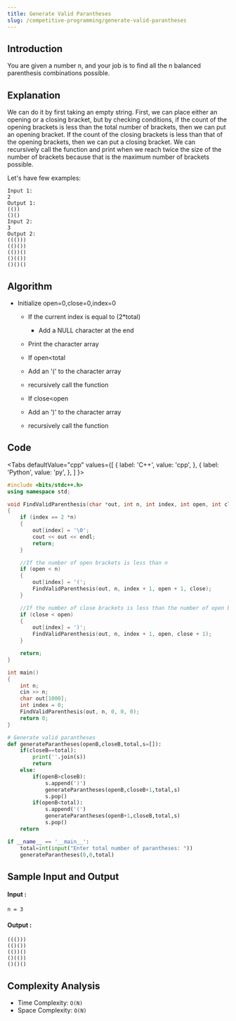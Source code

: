 ```yaml
---
title: Generate Valid Parantheses
slug: /competitive-programming/generate-valid-parantheses
---
```


## Introduction

You are given a number n, and your job is to find all the n balanced parenthesis combinations possible.

## Explanation 

We can do it by first taking an empty string. First, we can place either an opening or a closing bracket, but by checking conditions, 
if the count of the opening brackets is less than the total number of brackets, then we can put an opening bracket.
If the count of the closing brackets is less than that of the opening brackets, then we can put a closing bracket.
We can recursively call the function and print when we reach twice the size of the number of brackets because that is the maximum number of brackets possible.

Let's have few examples: 
```
Input 1:
2
Output 1:
(())
()()
Input 2:
3
Output 2:
((()))
(()())
(())()
()(())
()()()
```

## Algorithm

- Initialize open=0,close=0,index=0
    - If the current index is equal to (2*total)
        - Add a NULL character at the end
	- Print the character array

    - If open<total
	- Add an '(' to the character array
	- recursively call the function

    - If close<open
	- Add an ')' to the character array
	- recursively call the function

## Code


<Tabs
  defaultValue="cpp"
  values={[
    { label: 'C++', value: 'cpp', },
    { label: 'Python', value: 'py', },
  ]
}>
<TabItem value="cpp">

```cpp
#include <bits/stdc++.h>
using namespace std;

void FindValidParenthesis(char *out, int n, int index, int open, int close)
{
	if (index == 2 *n)
	{
		out[index] = '\0';
		cout << out << endl;
		return;
	}

	//If the number of open brackets is less than n
	if (open < n)
	{
		out[index] = '(';
		FindValidParenthesis(out, n, index + 1, open + 1, close);
	}

	//If the number of close brackets is less than the number of open brackets
	if (close < open)
	{
		out[index] = ')';
		FindValidParenthesis(out, n, index + 1, open, close + 1);
	}

	return;
}

int main()
{
	int n;
	cin >> n;
	char out[1000];
	int index = 0;
	FindValidParenthesis(out, n, 0, 0, 0);
	return 0;
}
```
</TabItem>

<TabItem value="py">

```python   
# Generate valid parantheses
def generateParantheses(openB,closeB,total,s=[]):
    if(closeB==total):
        print(''.join(s))
        return
    else:
        if(openB>closeB):
            s.append(')')
            generateParantheses(openB,closeB+1,total,s)
            s.pop()
        if(openB<total):
            s.append('(')
            generateParantheses(openB+1,closeB,total,s)
            s.pop()
    return

if __name__ == '__main__':
    total=int(input("Enter total number of parantheses: "))
    generateParantheses(0,0,total)
```
</TabItem>

</Tabs>

## Sample Input and Output

#### Input :

```
n = 3
```

#### Output :

```
((()))
(()())
(())()
()(())
()()()
```

## Complexity Analysis

- Time Complexity: `O(N)`
- Space Complexity: `O(N)`

